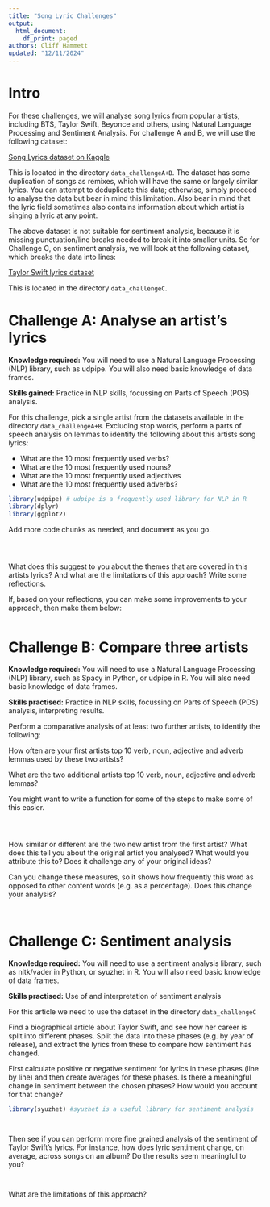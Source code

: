 ```yaml
---
title: "Song Lyric Challenges"
output:   
  html_document:
    df_print: paged
authors: Cliff Hammett
updated: "12/11/2024"
---
```


# Intro

For these challenges, we will analyse song lyrics from popular artists, including BTS, Taylor Swift, Beyonce and others, using Natural Language Processing and Sentiment Analysis. For challenge A and B, we will use the following dataset:

[Song Lyrics dataset on Kaggle](https://www.kaggle.com/datasets/deepshah16/song-lyrics-dataset)

This is located in the directory `data_challengeA+B`. The dataset has some duplication of songs as remixes, which will have the same or largely similar lyrics. You can attempt to deduplicate this data; otherwise, simply proceed to analyse the data but bear in mind this limitation. Also bear in mind that the lyric field sometimes also contains information about which artist is singing a lyric at any point.

The above dataset is not suitable for sentiment analysis, because it is missing punctuation/line breaks needed to break it into smaller units. So for Challenge C, on sentiment analysis, we will look at the following dataset, which breaks the data into lines:

[Taylor Swift lyrics dataset](https://www.kaggle.com/datasets/PromptCloudHQ/taylor-swift-song-lyrics-from-all-the-albums)

This is located in the directory `data_challengeC`.

# Challenge A: Analyse an artist’s lyrics

**Knowledge required:** You will need to use a Natural Language Processing (NLP) library, such as udpipe. You will also need basic knowledge of data frames.

**Skills gained:** Practice in NLP skills, focussing on Parts of Speech (POS) analysis.

For this challenge, pick a single artist from the datasets available in the directory `data_challengeA+B`. Excluding stop words, perform a parts of speech analysis on lemmas to identify the following about this artists song lyrics:

* What are the 10 most frequently used verbs?
* What are the 10 most frequently used nouns?
* What are the 10 most frequently used adjectives
* What are the 10 most frequently used adverbs?

```r
library(udpipe) # udpipe is a frequently used library for NLP in R
library(dplyr)
library(ggplot2)
```

Add more code chunks as needed, and document as you go.

```r

```

```r

```

```r

```

What does this suggest to you about the themes that are covered in this artists lyrics? And what are the limitations of this approach? Write some reflections.

If, based on your reflections, you can make some improvements to your approach, then make them below:

```r

```



# Challenge B: Compare three artists

**Knowledge required:** You will need to use a Natural Language Processing (NLP) library, such as Spacy in Python, or udpipe in R. You will also need basic knowledge of data frames.

**Skills practised:** Practice in NLP skills, focussing on Parts of Speech (POS) analysis, interpreting results.

Perform a comparative analysis of at least two further artists, to identify the following:

How often are your first artists top 10 verb, noun, adjective and adverb lemmas used by these two artists?

What are the two additional artists top 10 verb, noun, adjective and adverb lemmas?

You might want to write a function for some of the steps to make some of this easier.

```r

```

```r

```

```r

```

How similar or different are the two new artist from the first artist? What does this tell you about the original artist you analysed? What would you attribute this to? Does it challenge any of your original ideas?

Can you change these measures, so it shows how frequently this word as opposed to other content words (e.g. as a percentage). Does this change your analysis?

```r

```

```r

```


# Challenge C: Sentiment analysis

**Knowledge required:** You will need to use a sentiment analysis library, such as nltk/vader in Python, or syuzhet in R. You will also need basic knowledge of data frames.

**Skills practised:** Use of and interpretation of sentiment analysis

For this article we need to use the dataset in the directory `data_challengeC`

Find a biographical article about Taylor Swift, and see how her career is split into different phases. Split the data into these phases (e.g. by year of release), and extract the lyrics from these to compare how sentiment has changed.

First calculate positive or negative sentiment for lyrics in these phases (line by line) and then create averages for these phases. Is there a meaningful change in sentiment between the chosen phases? How would you account for that change?


```r
library(syuzhet) #syuzhet is a useful library for sentiment analysis
```

```r

```

```r

```

Then see if you can perform more fine grained analysis of the sentiment of Taylor Swift's lyrics. For instance, how does lyric sentiment change, on average, across songs on an album? Do the results seem meaningful to you?

```r

```

```r

```

What are the limitations of this approach?

